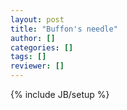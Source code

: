 ```yaml
---
layout: post
title: "Buffon's needle"
author: []
categories: []
tags: []
reviewer: []
---
```

{% include JB/setup %}
